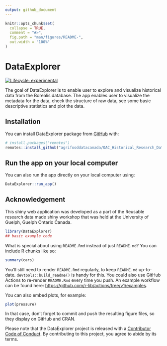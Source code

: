 ```yaml
---
output: github_document
---
```


<!-- README.md is generated from README.Rmd. Please edit that file -->

```r
knitr::opts_chunk$set(
  collapse = TRUE,
  comment = "#>",
  fig.path = "man/figures/README-",
  out.width = "100%"
)
```

# DataExplorer

<!-- badges: start -->
[![Lifecycle: experimental](https://img.shields.io/badge/lifecycle-experimental-orange.svg)](https://lifecycle.r-lib.org/articles/stages.html#experimental)
<!-- badges: end -->

The goal of DataExplorer is to enable user to explore and visualize historical data from the Borealis database. The app enables user to visualize the metadata for the data, check the structure of raw data, see some basic descriptive statistics and plot the data. 

## Installation

You can install DataExplorer package from [GitHub](https://github.com/) with:

``` r
# install.packages("remotes")
remotes::install_github("agrifooddatacanada/OAC_Historical_Research_Data_Explorer_App/tree/dev")
```
## Run the app on your local computer

You can also run the app directly on your local computer using:

``` r
DataExplorer::run_app()
```

## Acknowledgement

This shiny web application was developed as a part of the Reusable research data made shiny workshop that was held at the University of Guelph, Guelph Ontario Canada.




```r
library(DataExplorer)
## basic example code
```

What is special about using `README.Rmd` instead of just `README.md`? You can include R chunks like so:

```r
summary(cars)
```

You'll still need to render `README.Rmd` regularly, to keep `README.md` up-to-date. `devtools::build_readme()` is handy for this. You could also use GitHub Actions to re-render `README.Rmd` every time you push. An example workflow can be found here: <https://github.com/r-lib/actions/tree/v1/examples>.

You can also embed plots, for example:

```r
plot(pressure)
```

In that case, don't forget to commit and push the resulting figure files, so they display on GitHub and CRAN.

Please note that the DataExplorer project is released with a [Contributor Code of Conduct](https://contributor-covenant.org/version/2/1/CODE_OF_CONDUCT.html). By contributing to this project, you agree to abide by its terms.
